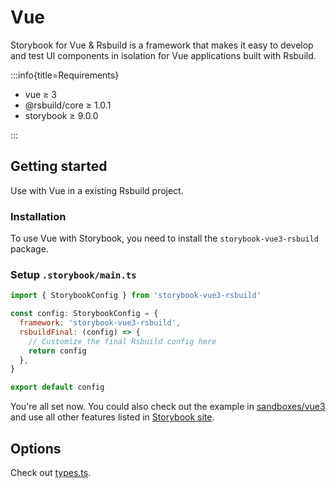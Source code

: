 
# Vue

Storybook for Vue & Rsbuild is a framework that makes it easy to develop and test UI components in isolation for Vue applications built with Rsbuild.

:::info{title=Requirements}

- vue ≥ 3
- @rsbuild/core ≥ 1.0.1
- storybook ≥ 9.0.0

:::

## Getting started

Use with Vue in a existing Rsbuild project.

### Installation

To use Vue with Storybook, you need to install the `storybook-vue3-rsbuild` package.

<PackageManagerTabs command="install storybook-vue3-rsbuild -D" />

### Setup `.storybook/main.ts`

```js
import { StorybookConfig } from 'storybook-vue3-rsbuild'

const config: StorybookConfig = {
  framework: 'storybook-vue3-rsbuild',
  rsbuildFinal: (config) => {
    // Customize the final Rsbuild config here
    return config
  },
}

export default config
```

You're all set now. You could also check out the example in [sandboxes/vue3](https://github.com/rspack-contrib/storybook-rsbuild/blob/main/sandboxes/vue3) and use all other features listed in [Storybook site](https://storybook.js.org/docs).

## Options

Check out [types.ts](https://github.com/rspack-contrib/storybook-rsbuild/blob/main/packages/framework-vue3/src/types.ts).
